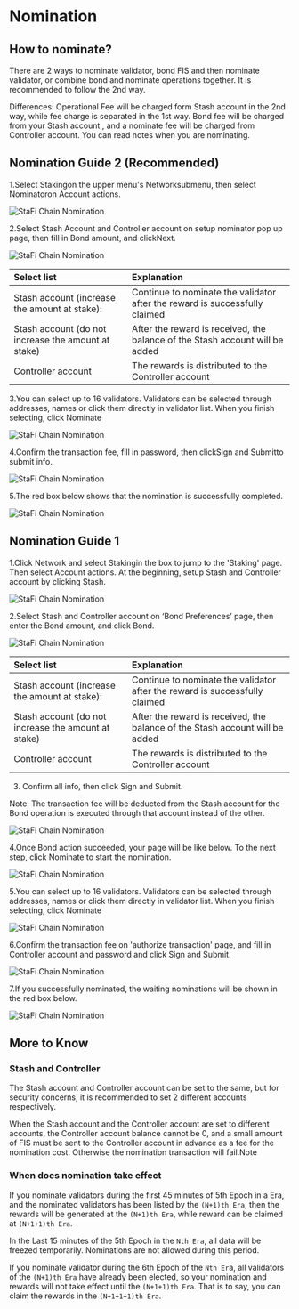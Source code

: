 # Nomination

## How to nominate?


There are 2 ways to nominate validator, bond FIS and then nominate validator, or combine bond and nominate operations together. It is recommended to follow the 2nd way.

<Callout type="info">
Differences: Operational Fee will be charged form Stash account in the 2nd way, while fee charge is separated in the 1st way. Bond fee will be charged from your Stash account , and a nominate fee will be charged from Controller account. You can read notes when you are nominating.
</Callout>


## Nomination Guide 2 (Recommended)

1.Select Stakingon the upper menu's Networksubmenu, then select Nominatoron Account actions.

![StaFi Chain Nomination](/image/nomination_1.png)

2.Select Stash Account and Controller account on setup nominator pop up page, then fill in Bond amount, and clickNext.

![StaFi Chain Nomination](/image/nomination_2.png)

| Select list  | Explanation |
| :------------ | :--------- |
| Stash account (increase the amount at stake):  | Continue to nominate the validator after the reward is successfully claimed |
| Stash account (do not increase the amount at stake) | After the reward is received, the balance of the Stash account will be added |
| Controller account | The rewards is distributed to the Controller account | 

3.You can select up to 16 validators. Validators can be selected through  addresses, names or click them directly in validator list. When you finish selecting, click Nominate

![StaFi Chain Nomination](/image/nomination_3.png)

4.Confirm the transaction fee, fill in  password, then clickSign and Submitto submit info.

![StaFi Chain Nomination](/image/nomination_4.png)

5.The red box below shows that the nomination is successfully completed.

![StaFi Chain Nomination](/image/nomination_5.png)

## Nomination Guide 1

1.Click Network and select Stakingin the box to jump to the 'Staking' page. Then select Account actions. At the beginning, setup Stash and Controller account by clicking Stash.

![StaFi Chain Nomination](/image/nomination_6.png)

2.Select Stash and Controller account on ‘Bond Preferences’ page, then enter the Bond amount, and click Bond.

![StaFi Chain Nomination](/image/nomination_7.png)

| Select list  | Explanation |
| :------------ | :--------- |
| Stash account (increase the amount at stake):  | Continue to nominate the validator after the reward is successfully claimed |
| Stash account (do not increase the amount at stake) | After the reward is received, the balance of the Stash account will be added |
| Controller account | The rewards is distributed to the Controller account | 

3. Confirm all info, then click Sign and Submit.

Note: The transaction fee will be deducted from the Stash account for the Bond operation is executed through that account instead of the other.

![StaFi Chain Nomination](/image/nomination_8.png)

4.Once Bond action succeeded, your page will be like below. To the next step, click Nominate to start the nomination. 

![StaFi Chain Nomination](/image/nomination_9.png)

5.You can select up to 16 validators. Validators can be selected through  addresses, names or click them directly in validator list. When you finish selecting, click Nominate

![StaFi Chain Nomination](/image/nomination_10.png)

6.Confirm the transaction fee on 'authorize transaction' page, and fill in Controller account and password and click Sign and Submit.

![StaFi Chain Nomination](/image/nomination_11.png)

7.If you successfully nominated, the waiting nominations will be shown in the red box below.

![StaFi Chain Nomination](/image/nomination_12.png)

## More to Know

### Stash and Controller

The Stash account and Controller account can be set to the same, but for security concerns, it is recommended to set 2 different accounts respectively.

When the Stash account and the Controller account are set to different accounts, the Controller account balance cannot be 0, and a small amount of FIS must be sent to the Controller account in advance as a fee for the nomination cost. Otherwise the nomination transaction will fail.Note

### When does nomination take effect

If you nominate validators during the first 45 minutes of 5th Epoch in a Era, and the nominated validators has been listed by the `(N+1)th Era`, then the rewards will be generated at the `(N+1)th Era`, while reward can be claimed at `(N+1+1)th Era`.

In the Last 15 minutes of the 5th Epoch in the `Nth Era`, all data will be freezed temporarily. Nominations are not allowed during this period.

If you nominate validator during the 6th Epoch of the `Nth Er`a, all validators of the `(N+1)th Era` have already been elected, so your nomination and rewards will not take effect until the `(N+1+1)th Era`. That is to say, you can claim the rewards in the `(N+1+1+1)th Era`.